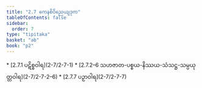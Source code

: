 ```yaml
---
title: "2.7 ကေနစိဝိညေယျဒုက"
tableOfContents: false
sidebar:
  order: 7
type: "tipitaka"
basket: "ab"
book: "p2"
---
```



<DynamicBreadcrumb />



<TableOfContents book="p2" section="2.7">
* [2.7.1 ပဋိစ္စဝါရ](2-7/2-7-1)
* [2.7.2–6 သဟဇာတ-ပစ္စယ-နိဿယ-သံသဋ္ဌ-သမ္ပယုတ္တဝါရ](2-7/2-7-2–6)
* [2.7.7 ပဉှာဝါရ](2-7/2-7-7)
</TableOfContents>